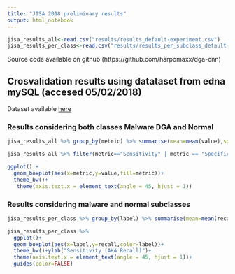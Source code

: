 ```yaml
---
title: "JISA 2018 preliminary results"
output: html_notebook
---
```

```r
jisa_results_all<-read.csv("results/results_default-experiment.csv")
jisa_results_per_class<-read.csv("results/results_per_subclass_default-experiment.csv")
```

Source code available on github (https://github.com/harpomaxx/dga-cnn)

## Crosvalidation results using datataset from edna mySQL (accesed 05/02/2018)

Dataset available [here](https://www.dropbox.com/s/eqb3h4i7pqcr58z/JISA2018.csv.gz?dl=1) 

### Results considering both classes Malware DGA and Normal

```r
jisa_results_all %>% group_by(metric) %>% summarise(mean=mean(value),sd=sd(value))

jisa_results_all %>% filter(metric=="Sensitivity" | metric == "Specificity" | metric=="F1" | metric=="Balanced Accuracy") %>%

ggplot() +
  geom_boxplot(aes(x=metric,y=value,fill=metric))+
  theme_bw()+
   theme(axis.text.x = element_text(angle = 45, hjust = 1))

```
### Results considering malware and normal subclasses

```r
jisa_results_per_class %>% group_by(label) %>% summarise(mean=mean(recall),sd=sd(recall))

jisa_results_per_class %>%
  ggplot()+
  geom_boxplot(aes(x=label,y=recall,color=label))+
  theme_bw()+ylab("Sensitivity (AKA Recall)")+
  theme(axis.text.x = element_text(angle = 45, hjust = 1))+
  guides(color=FALSE)

```

